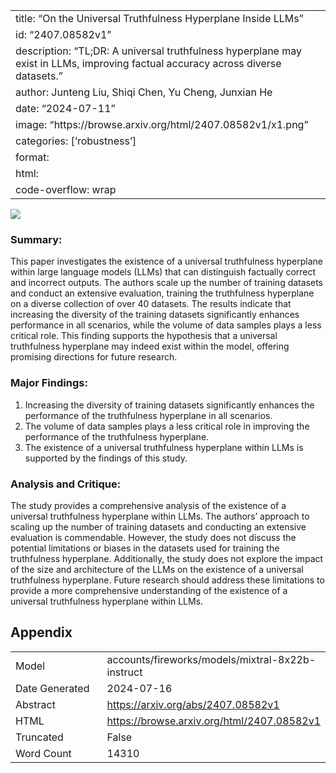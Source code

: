 
---
title: "On the Universal Truthfulness Hyperplane Inside LLMs"
id: "2407.08582v1"
description: "TL;DR: A universal truthfulness hyperplane may exist in LLMs, improving factual accuracy across diverse datasets."
author: Junteng Liu, Shiqi Chen, Yu Cheng, Junxian He
date: "2024-07-11"
image: "https://browse.arxiv.org/html/2407.08582v1/x1.png"
categories: ['robustness']
format:
  html:
    code-overflow: wrap
---

![](https://browse.arxiv.org/html/2407.08582v1/x1.png)

### Summary:

This paper investigates the existence of a universal truthfulness hyperplane within large language models (LLMs) that can distinguish factually correct and incorrect outputs. The authors scale up the number of training datasets and conduct an extensive evaluation, training the truthfulness hyperplane on a diverse collection of over 40 datasets. The results indicate that increasing the diversity of the training datasets significantly enhances performance in all scenarios, while the volume of data samples plays a less critical role. This finding supports the hypothesis that a universal truthfulness hyperplane may indeed exist within the model, offering promising directions for future research.

### Major Findings:

1. Increasing the diversity of training datasets significantly enhances the performance of the truthfulness hyperplane in all scenarios.
2. The volume of data samples plays a less critical role in improving the performance of the truthfulness hyperplane.
3. The existence of a universal truthfulness hyperplane within LLMs is supported by the findings of this study.

### Analysis and Critique:

The study provides a comprehensive analysis of the existence of a universal truthfulness hyperplane within LLMs. The authors' approach to scaling up the number of training datasets and conducting an extensive evaluation is commendable. However, the study does not discuss the potential limitations or biases in the datasets used for training the truthfulness hyperplane. Additionally, the study does not explore the impact of the size and architecture of the LLMs on the existence of a universal truthfulness hyperplane. Future research should address these limitations to provide a more comprehensive understanding of the existence of a universal truthfulness hyperplane within LLMs.

## Appendix

|          |          |
|----------|----------|
| Model     | accounts/fireworks/models/mixtral-8x22b-instruct       |
| Date Generated     | 2024-07-16       |
| Abstract | [https://arxiv.org/abs/2407.08582v1](https://arxiv.org/abs/2407.08582v1)        |
| HTML     | [https://browse.arxiv.org/html/2407.08582v1](https://browse.arxiv.org/html/2407.08582v1)       |
| Truncated       | False       |
| Word Count       | 14310       |